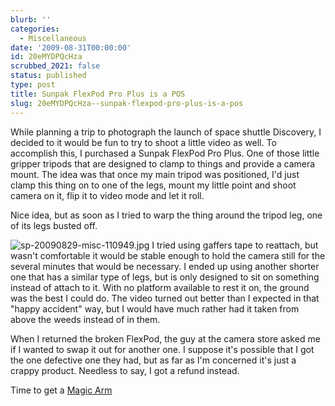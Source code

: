 ```yaml
---
blurb: ''
categories:
  - Miscellaneous
date: '2009-08-31T00:00:00'
id: 20eMYDPQcHza
scrubbed_2021: false
status: published
type: post
title: Sunpak FlexPod Pro Plus is a POS
slug: 20eMYDPQcHza--sunpak-flexpod-pro-plus-is-a-pos
---
```


While planning a trip to photograph the launch of space shuttle
Discovery, I decided to it would be fun to try to shoot a little
video as well. To accomplish this, I purchased a Sunpak FlexPod Pro
Plus. One of those little gripper tripods that are designed to
clamp to things and provide a camera mount. The idea was that once
my main tripod was positioned, I'd just clamp this thing on to one
of the legs, mount my little point and shoot camera on it, flip it
to video mode and let it roll.

Nice idea, but as soon as I tried to warp the thing around the
tripod leg, one of its legs busted off.

![sp-20090829-misc-110949.jpg](http://www.alanwsmith.com/blog/wp-content/uploads/2009/08/sp-20090829-misc-110949.jpg)
I tried using gaffers tape to reattach, but wasn't comfortable it
would be stable enough to hold the camera still for the several
minutes that would be necessary. I ended up using another shorter
one that has a similar type of legs, but is only designed to sit on
something instead of attach to it. With no platform available to
rest it on, the ground was the best I could do. The video turned
out better than I expected in that "happy accident" way, but I
would have much rather had it taken from above the weeds instead of
in them.

When I returned the broken FlexPod, the guy at the camera store
asked me if I wanted to swap it out for another one. I suppose it's
possible that I got the one defective one they had, but as far as
I'm concerned it's just a crappy product. Needless to say, I got a
refund instead.

Time to get a
[Magic Arm](http://www.bhphotovideo.com/c/product/553830-REG/Manfrotto_by_Bogen_Imaging_143A_143A_Magic_Arm_with.html)
